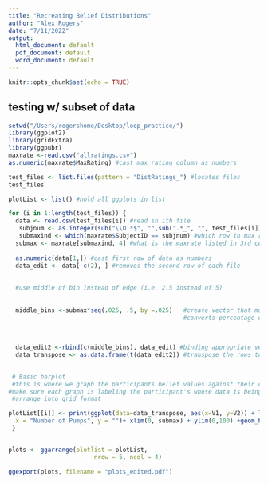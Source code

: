 ```yaml
---
title: "Recreating Belief Distributions"
author: "Alex Rogers"
date: "7/11/2022"
output:
  html_document: default
  pdf_document: default
  word_document: default
---
```


```r
knitr::opts_chunk$set(echo = TRUE)
```


## testing w/ subset of data

```r
setwd("/Users/rogershome/Desktop/loop_practice/")
library(ggplot2)
library(gridExtra)
library(ggpubr)
maxrate <-read.csv("allratings.csv")
as.numeric(maxrate$MaxRating) #cast max rating column as numbers

test_files <- list.files(pattern = "DistRatings_") #locates files 
test_files

plotList <- list() #hold all ggplots in list 

for (i in 1:length(test_files)) {
  data <- read.csv(test_files[i]) #read in ith file
   subjnum <- as.integer(sub("\\D.*$", "",sub(".*_", "", test_files[i])))  # #extract subject number from test_files[i]
   submaxind <- which(maxrate$SubjectID == subjnum) #which row in max rate has subjnum
  submax <- maxrate[submaxind, 4] #what is the maxrate listed in 3rd column of maxrate at submaxsind row
  
  as.numeric(data[1,]) #cast first row of data as numbers
  data_edit <- data[-c(2), ] #removes the second row of each file
  
  
  #use middle of bin instead of edge (i.e. 2.5 instead of 5)
 
  
  middle_bins <-submax*seq(.025, .5, by =.025)   #create vector that multiplies submax by middle bins in increments of .025
                                                 #converts percentage of max balloon size into raw pumps
  
  
  
  data_edit2 <-rbind(c(middle_bins), data_edit) #binding appropriate vector for middle bins to each file
  data_transpose <- as.data.frame(t(data_edit2)) #transpose the rows to columns for graphing
 

 # Basic barplot
 #this is where we graph the participants belief values against their corresponding number of pumps 
#make sure each graph is labeling the participant's whose data is being displayed
 #arrange into grid format

plotList[[i]] <- print(ggplot(data=data_transpose, aes(x=V1, y=V2)) + labs(title= paste("Participant", subjnum, sep = " ") ,
  x = "Number of Pumps", y = "")+ xlim(0, submax) + ylim(0,100) +geom_bar(stat="identity"))
 }


plots <- ggarrange(plotlist = plotList,
                        nrow = 5, ncol = 4)

ggexport(plots, filename = "plots_edited.pdf")

```



